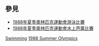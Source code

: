 {{Commonscat|1988 Summer Olympics swimmers}}
{{categoryTOC}}

== 參見 ==
* [[1988年夏季奧林匹克運動會游泳比賽|1988年夏季奧林匹克運動會游泳比賽]]
* [[1988年夏季奧林匹克運動會水上芭蕾比賽|1988年夏季奧林匹克運動會水上芭蕾比賽]]

[[Category:1988年夏季奧林匹克運動會運動員|Swimming]]
[[Category:各年夏季奧林匹克運動會游泳運動員|1988 Summer Olympics]]